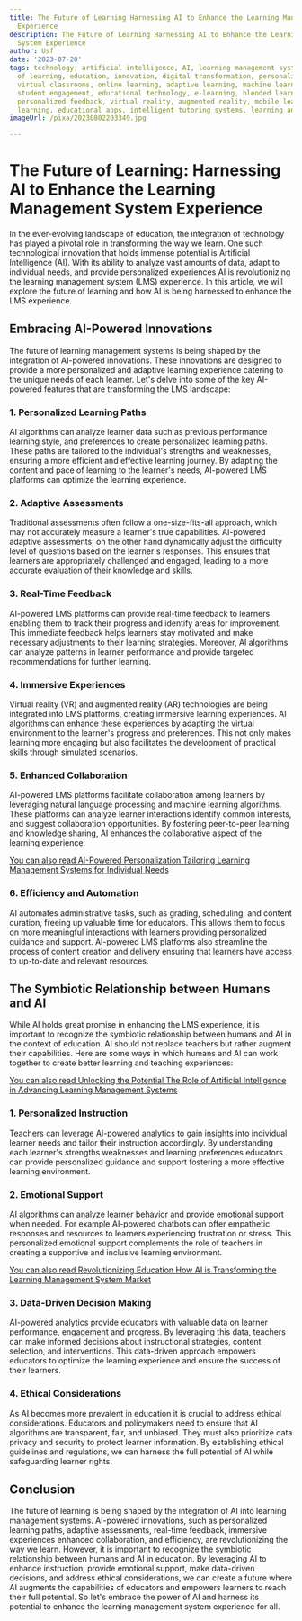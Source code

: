 ```yaml
---
title: The Future of Learning Harnessing AI to Enhance the Learning Management System
  Experience
description: The Future of Learning Harnessing AI to Enhance the Learning Management
  System Experience
author: Usf
date: '2023-07-28'
tags: technology, artificial intelligence, AI, learning management system, future
  of learning, education, innovation, digital transformation, personalized learning,
  virtual classrooms, online learning, adaptive learning, machine learning, data analytics,
  student engagement, educational technology, e-learning, blended learning, gamification,
  personalized feedback, virtual reality, augmented reality, mobile learning, remote
  learning, educational apps, intelligent tutoring systems, learning analytics
imageUrl: /pixa/20230802203349.jpg

---
```

#  The Future of Learning: Harnessing AI to Enhance the Learning Management System Experience

In the ever-evolving landscape of education, the integration of technology has played a pivotal role in transforming the way we learn. One such technological innovation that holds  immense potential is Artificial Intelligence  (AI). With its ability to analyze vast amounts  of data, adapt to individual needs,  and provide  personalized experiences AI  is revolutionizing the learning  management system (LMS) experience. In this article, we will explore the future of learning and how AI is being harnessed to enhance the LMS experience.

## Embracing AI-Powered  Innovations

The future of learning management systems is being shaped by the integration of AI-powered innovations. These innovations are designed to provide a  more personalized and adaptive learning experience catering to  the unique needs of each learner. Let's delve into some of the key AI-powered features that are transforming the  LMS landscape:

### 1. Personalized Learning Paths

AI  algorithms can analyze learner data such as previous  performance learning style, and  preferences  to create personalized learning paths. These paths are tailored to the individual's strengths and weaknesses, ensuring a more efficient  and effective learning journey. By adapting  the content and pace of learning to the learner's needs, AI-powered LMS platforms can optimize the learning experience.

### 2. Adaptive Assessments

Traditional assessments often follow  a one-size-fits-all approach, which may not  accurately measure a learner's true capabilities. AI-powered adaptive assessments, on the other hand dynamically adjust  the difficulty level of questions based on the learner's responses. This ensures that learners are appropriately challenged and engaged, leading to a more accurate evaluation of their knowledge and skills.

### 3. Real-Time Feedback

AI-powered LMS platforms can provide real-time feedback to learners  enabling them to track their progress and identify areas for improvement. This immediate feedback helps learners  stay motivated and make necessary adjustments to their  learning strategies.  Moreover, AI algorithms can analyze patterns in learner performance and provide targeted recommendations for further learning.

### 4. Immersive Experiences

Virtual  reality  (VR) and augmented  reality (AR) technologies are being integrated into LMS platforms, creating immersive learning experiences. AI  algorithms can enhance these experiences by adapting the virtual  environment to  the learner's  progress and preferences. This not only makes learning more engaging but also facilitates the development of practical  skills  through simulated  scenarios.

### 5. Enhanced Collaboration

AI-powered LMS platforms facilitate collaboration among learners by leveraging natural  language processing and machine learning algorithms. These platforms can analyze learner interactions identify common  interests, and suggest collaboration opportunities. By fostering peer-to-peer learning and knowledge sharing, AI enhances  the collaborative aspect of the learning experience.

[You can also read AI-Powered Personalization Tailoring Learning Management Systems for Individual Needs](AI-Powered%20Personalization%20Tailoring%20Learning%20Management%20Systems%20for%20Individual%20Needs)


### 6. Efficiency  and Automation

AI automates administrative tasks, such as grading, scheduling, and content curation, freeing up valuable time for educators. This  allows them to  focus on more meaningful  interactions with learners providing personalized guidance and support. AI-powered LMS platforms  also streamline the process of content  creation and delivery ensuring that learners have access to up-to-date  and relevant resources.

## The Symbiotic Relationship  between Humans and AI

While AI holds great promise in enhancing the LMS  experience, it is important to recognize the symbiotic relationship between humans and AI in the context of education. AI should not replace teachers  but  rather  augment their capabilities. Here are some ways in which humans and AI can work together to create better learning  and  teaching experiences:

[You can also read Unlocking the Potential The Role  of Artificial  Intelligence in Advancing Learning Management Systems](Unlocking%20the%20Potential%20The%20Role%20of%20Artificial%20Intelligence%20in%20Advancing%20Learning%20Management%20Systems)


### 1. Personalized Instruction

Teachers can leverage AI-powered analytics to gain insights into individual learner needs and  tailor their instruction accordingly.  By understanding each learner's strengths weaknesses and learning preferences  educators can provide personalized  guidance and support fostering a more effective learning environment.

### 2. Emotional  Support

AI algorithms  can analyze learner behavior and provide emotional support when needed. For example AI-powered chatbots can offer empathetic responses and resources to learners experiencing frustration or stress. This personalized emotional support complements the role of teachers  in creating a supportive  and inclusive learning  environment.

[You can  also read Revolutionizing Education How AI is Transforming the Learning Management System Market](Revolutionizing%20Education%20How%20AI%20is%20Transforming%20the%20Learning%20Management%20System%20Market)


### 3. Data-Driven Decision  Making

AI-powered  analytics provide educators  with valuable data on  learner performance, engagement and progress. By leveraging this data, teachers can  make informed decisions  about instructional strategies, content  selection, and interventions. This data-driven approach  empowers educators to optimize the learning experience and ensure the success of their learners.

### 4. Ethical Considerations

As AI becomes more prevalent in education  it is crucial to address ethical considerations. Educators and policymakers need to ensure that  AI algorithms are transparent, fair, and unbiased. They must  also prioritize  data privacy and security to protect  learner information. By establishing ethical guidelines and regulations, we can harness the full potential  of AI while safeguarding learner rights.

## Conclusion

The future of learning  is being shaped by the integration of AI into learning  management systems. AI-powered innovations, such as personalized learning paths, adaptive assessments, real-time feedback, immersive experiences enhanced collaboration, and efficiency, are revolutionizing the way  we learn. However, it is important to  recognize the symbiotic relationship between humans and AI in education. By leveraging AI  to enhance instruction, provide  emotional support, make  data-driven decisions, and address ethical considerations, we can create a future where AI augments the capabilities of educators and empowers learners to  reach their full potential. So let's embrace the power  of AI and harness its potential to enhance the learning management system experience for  all.